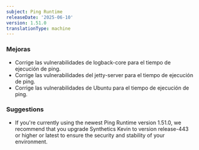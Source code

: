 ```yaml
---
subject: Ping Runtime
releaseDate: '2025-06-10'
version: 1.51.0
translationType: machine
---
```


### Mejoras

* Corrige las vulnerabilidades de logback-core para el tiempo de ejecución de ping.
* Corrige las vulnerabilidades del jetty-server para el tiempo de ejecución de ping.
* Corrige las vulnerabilidades de Ubuntu para el tiempo de ejecución de ping.

### Suggestions

* If you&apos;re currently using the newest Ping Runtime version 1.51.0, we recommend that you upgrade Synthetics Kevin to version release-443 or higher or latest to ensure the security and stability of your environment.